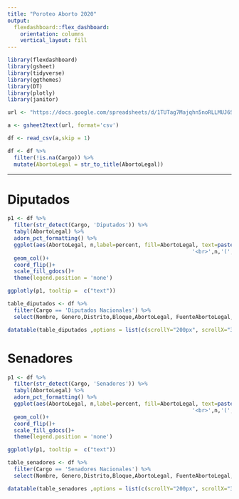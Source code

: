 ```yaml
---
title: "Poroteo Aborto 2020"
output: 
  flexdashboard::flex_dashboard:
    orientation: columns
    vertical_layout: fill
---
```


<head>
<!-- Global site tag (gtag.js) - Google Analytics -->
<script async src="https://www.googletagmanager.com/gtag/js?id=G-N1GX94R8R8"></script>
<script>
  window.dataLayer = window.dataLayer || [];
  function gtag(){dataLayer.push(arguments);}
  gtag('js', new Date());
  gtag('config', 'G-N1GX94R8R8');
</script>
</head> 

```r
library(flexdashboard)
library(gsheet)
library(tidyverse)
library(ggthemes)
library(DT)
library(plotly)
library(janitor)
```

```r

url <- "https://docs.google.com/spreadsheets/d/1TUTag7Majqhn5noRLLMUJ6SFJ0Phwlo-Oc1T59uSZCE/edit#gid=0"

a <- gsheet2text(url, format='csv')

df <- read_csv(a,skip = 1)

df <- df %>% 
  filter(!is.na(Cargo)) %>% 
  mutate(AbortoLegal = str_to_title(AbortoLegal))
```


-----------------------------------------------------------------------
# Diputados


```r
p1 <- df %>% 
  filter(str_detect(Cargo, 'Diputados')) %>% 
  tabyl(AbortoLegal) %>% 
  adorn_pct_formatting() %>% 
  ggplot(aes(AbortoLegal, n,label=percent, fill=AbortoLegal, text=paste(AbortoLegal,
                                                          '<br>',n,'(',percent,')')))+
  geom_col()+
  coord_flip()+
  scale_fill_gdocs()+
  theme(legend.position = 'none')

ggplotly(p1, tooltip =  c("text"))
```

```r
table_diputados <- df %>% 
  filter(Cargo == 'Diputados Nacionales') %>% 
  select(Nombre, Genero,Distrito,Bloque,AbortoLegal, FuenteAbortoLegal,twitter)

datatable(table_diputados ,options = list(c(scrollY="200px", scrollX="300px", pageLength = 100)),  filter = 'top')

```

# Senadores

```r
p1 <- df %>% 
  filter(str_detect(Cargo, 'Senadores')) %>% 
  tabyl(AbortoLegal) %>% 
  adorn_pct_formatting() %>% 
  ggplot(aes(AbortoLegal, n,label=percent, fill=AbortoLegal, text=paste(AbortoLegal,
                                                          '<br>',n,'(',percent,')')))+
  geom_col()+
  coord_flip()+
  scale_fill_gdocs()+
  theme(legend.position = 'none')

ggplotly(p1, tooltip =  c("text"))
```

```r
table_senadores <- df %>% 
  filter(Cargo == 'Senadores Nacionales') %>% 
  select(Nombre, Genero,Distrito,Bloque,AbortoLegal, FuenteAbortoLegal,twitter)

datatable(table_senadores ,options = list(c(scrollY="200px", scrollX="300px", pageLength = 100)),  filter = 'top')

```
